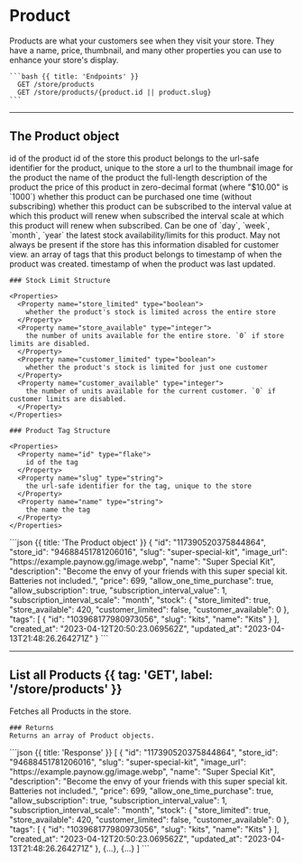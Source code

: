 # Product

<Row>
  <Col>
    Products are what your customers see when they visit your store.
    They have a name, price, thumbnail, and many other properties you can use to enhance your store's display.
  </Col>
  <Col sticky>
  
    ```bash {{ title: 'Endpoints' }}
      GET /store/products
      GET /store/products/{product.id || product.slug}
    ```
  </Col>
</Row>

---

## The Product object

<Row>
  <Col>
    <Properties>
      <Property name="id" type="flake">
        id of the product
      </Property>
      <Property name="store_id" type="flake">
        id of the store this product belongs to
      </Property>
      <Property name="slug" type="string">
        the url-safe identifier for the product, unique to the store
      </Property>
      <Property name="image_url" type="?string">
        a url to the thumbnail image for the product
      </Property>
      <Property name="name" type="string">
        the name of the product
      </Property>
      <Property name="description" type="string">
        the full-length description of the product
      </Property>
      <Property name="price" type="integer">
        the price of this product in zero-decimal format (where "$10.00" is `1000`)
      </Property>
      <Property name="allow_one_time_purchase" type="boolean">
        whether this product can be purchased one time (without subscribing)
      </Property>
      <Property name="allow_subscription" type="boolean">
        whether this product can be subscribed to
      </Property>
      <Property name="subscription_interval_value" type="integer">
        the interval value at which this product will renew when subscribed
      </Property>
      <Property name="subscription_interval_scale" type="enum">
        the interval scale at which this product will renew when subscribed.
        Can be one of `day`, `week`, `month`, `year`
      </Property>
      <Property name="stock" type="?stock limit object">
        the latest stock availability/limits for this product.
        May not always be present if the store has this information disabled for customer view.
      </Property>
      <Property name="tags" type="product tag array">
        an array of tags that this product belongs to
      </Property>
      <Property name="created_at" type="timestamp">
        timestamp of when the product was created.
      </Property>
      <Property name="updated_at" type="?timestamp">
        timestamp of when the product was last updated.
      </Property>
    </Properties>

    ### Stock Limit Structure

    <Properties>
      <Property name="store_limited" type="boolean">
        whether the product's stock is limited across the entire store
      </Property>
      <Property name="store_available" type="integer">
        the number of units available for the entire store. `0` if store limits are disabled.
      </Property>
      <Property name="customer_limited" type="boolean">
        whether the product's stock is limited for just one customer
      </Property>
      <Property name="customer_available" type="integer">
        the number of units available for the current customer. `0` if customer limits are disabled.
      </Property>
    </Properties>

    ### Product Tag Structure

    <Properties>
      <Property name="id" type="flake">
        id of the tag
      </Property>
      <Property name="slug" type="string">
        the url-safe identifier for the tag, unique to the store
      </Property>
      <Property name="name" type="string">
        the name the tag
      </Property>
    </Properties>
  </Col>
  <Col sticky>
    ```json {{ title: 'The Product object' }}
    {
        "id": "117390520375844864",
        "store_id": "94688451781206016",
        "slug": "super-special-kit",
        "image_url": "https://example.paynow.gg/image.webp",
        "name": "Super Special Kit",
        "description": "Become the envy of your friends with this super special kit. Batteries not included.",
        "price": 699,
        "allow_one_time_purchase": true,
        "allow_subscription": true,
        "subscription_interval_value": 1,
        "subscription_interval_scale": "month",
        "stock": {
          "store_limited": true,
          "store_available": 420,
          "customer_limited": false,
          "customer_available": 0
        },
        "tags": [
            {
                "id": "103968177980973056",
                "slug": "kits",
                "name": "Kits"
            }
        ],
        "created_at": "2023-04-12T20:50:23.069562Z",
        "updated_at": "2023-04-13T21:48:26.264271Z"
    }
    ```
  </Col>
</Row>

---

## List all Products {{ tag: 'GET', label: '/store/products' }}

<Row>
  <Col>
    Fetches all Products in the store.

    ### Returns
    Returns an array of Product objects.

  </Col>
  <Col sticky>
    ```json {{ title: 'Response' }}
    [
        {
          "id": "117390520375844864",
          "store_id": "94688451781206016",
          "slug": "super-special-kit",
          "image_url": "https://example.paynow.gg/image.webp",
          "name": "Super Special Kit",
          "description": "Become the envy of your friends with this super special kit. Batteries not included.",
          "price": 699,
          "allow_one_time_purchase": true,
          "allow_subscription": true,
          "subscription_interval_value": 1,
          "subscription_interval_scale": "month",
          "stock": {
            "store_limited": true,
            "store_available": 420,
            "customer_limited": false,
            "customer_available": 0
          },
          "tags": [
              {
                  "id": "103968177980973056",
                  "slug": "kits",
                  "name": "Kits"
              }
          ],
          "created_at": "2023-04-12T20:50:23.069562Z",
          "updated_at": "2023-04-13T21:48:26.264271Z"
      },
      {...},
      {...}
    ]
    ```
  </Col>
</Row>
